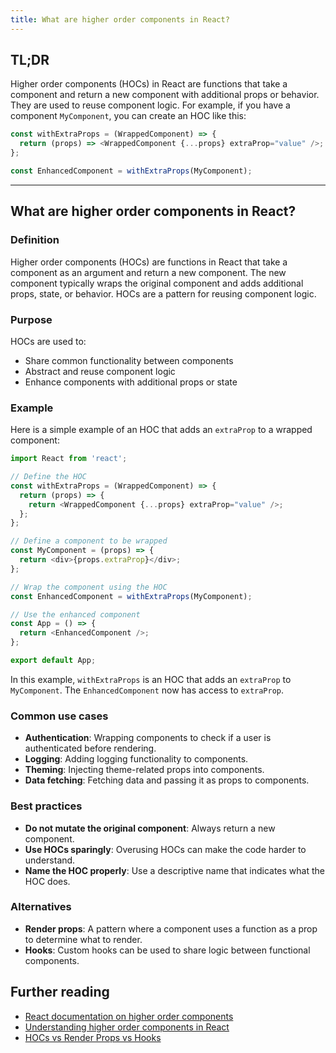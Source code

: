 ```yaml
---
title: What are higher order components in React?
---
```


## TL;DR

Higher order components (HOCs) in React are functions that take a component and return a new component with additional props or behavior. They are used to reuse component logic. For example, if you have a component `MyComponent`, you can create an HOC like this:

```javascript
const withExtraProps = (WrappedComponent) => {
  return (props) => <WrappedComponent {...props} extraProp="value" />;
};

const EnhancedComponent = withExtraProps(MyComponent);
```

---

## What are higher order components in React?

### Definition

Higher order components (HOCs) are functions in React that take a component as an argument and return a new component. The new component typically wraps the original component and adds additional props, state, or behavior. HOCs are a pattern for reusing component logic.

### Purpose

HOCs are used to:

- Share common functionality between components
- Abstract and reuse component logic
- Enhance components with additional props or state

### Example

Here is a simple example of an HOC that adds an `extraProp` to a wrapped component:

```javascript
import React from 'react';

// Define the HOC
const withExtraProps = (WrappedComponent) => {
  return (props) => {
    return <WrappedComponent {...props} extraProp="value" />;
  };
};

// Define a component to be wrapped
const MyComponent = (props) => {
  return <div>{props.extraProp}</div>;
};

// Wrap the component using the HOC
const EnhancedComponent = withExtraProps(MyComponent);

// Use the enhanced component
const App = () => {
  return <EnhancedComponent />;
};

export default App;
```

In this example, `withExtraProps` is an HOC that adds an `extraProp` to `MyComponent`. The `EnhancedComponent` now has access to `extraProp`.

### Common use cases

- **Authentication**: Wrapping components to check if a user is authenticated before rendering.
- **Logging**: Adding logging functionality to components.
- **Theming**: Injecting theme-related props into components.
- **Data fetching**: Fetching data and passing it as props to components.

### Best practices

- **Do not mutate the original component**: Always return a new component.
- **Use HOCs sparingly**: Overusing HOCs can make the code harder to understand.
- **Name the HOC properly**: Use a descriptive name that indicates what the HOC does.

### Alternatives

- **Render props**: A pattern where a component uses a function as a prop to determine what to render.
- **Hooks**: Custom hooks can be used to share logic between functional components.

## Further reading

- [React documentation on higher order components](https://reactjs.org/docs/higher-order-components.html)
- [Understanding higher order components in React](https://medium.com/@franleplant/react-higher-order-components-in-depth-cf9032ee6c3e)
- [HOCs vs Render Props vs Hooks](https://blog.logrocket.com/hooks-vs-render-props-vs-hocs/)

